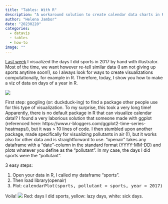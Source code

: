 ```yaml
---
title: "Tables: With R"
description: "A workaround solution to create calendar data charts in R"
author: "Helena Jambor"
date: "20230220"
categories:
  - datavis
  - tables
  - how-to
image: ""
---
```

[Last week](../TablesCalendarData/TablesCalendarData.qmd) I visualized the days I did sports in 2017 by hand with illustrator. Most of the time, we want however re-tell similar data (I am not giving up sports anytime soon!), so I always look for ways to create visualizations computationally, for example in R. Therefore, today, I show you how to make a viz of data on days of a year in R.

![](myYear4.png)

First step: googling (or: duckduck-ing) to find a package other people use for this type of visualization. To my surprise, this took a very long time! Apparently, there is no default package in R that can visualize calendar data!? I found a very laborious solution that someone made with ggplot (referenced here: https://www.r-bloggers.com/ggplot2-time-series-heatmaps/), but it was > 10 lines of code. I then stumbled upon another package, made specifically for visualizing pollutants in air (!), but it works also for other data and is straightforward to use. “openair” takes any dataframe with a “date”-column in the standard format (YYYY-MM-DD) and plots whatever you define as the “pollutant”. In my case, the days I did sports were the “pollutant”.

3 easy steps:

1. Open your data in R, I called my dataframe “sports”.
2. Then load library(openair)
3. Plot: 
<kbd>calendarPlot(sports, pollutant = sports, year = 2017)</kbd>


Voila!
![](Screen Shot 2018-01-14 at 10.35.29.png)
Red: days I did sports, yellow: lazy days, white: sick days.